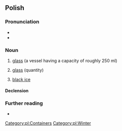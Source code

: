 ==Polish==

===Pronunciation===
* {{pl-IPA}}
* {{audio|pl|Pl-szklanka.ogg|Audio}}

===Noun===
{{pl-noun|f|dim=szklaneczka}}

# [[glass]] (a vessel having a capacity of roughly 250 ml)
# {{lb|pl|metonymically}} [[glass]] (quantity)
# {{lb|pl|colloquial}} [[black ice]]

====Declension====
{{pl-decl-noun-f}}

===Further reading===
* {{R:PWN}}

[[Category:pl:Containers]]
[[Category:pl:Winter]]